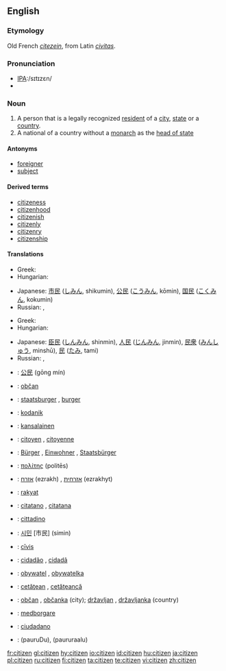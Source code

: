 ==English==

===Etymology===
Old French ''[[citezein]]'', from Latin ''[[civitas]]''.

===Pronunciation===
* [[w:International Phonetic Alphabet|IPA]]:/sɪtɪzɛn/
* {{audio|en-us-citizen.ogg|Audio (US)}}

===Noun===
{{en-noun}}

# A person that is a legally recognized [[resident]] of a [[city]], [[state]] or a [[country]].
# A national of a country without a [[monarch]] as the [[head of state]]

====Antonyms====
* [[foreigner]]
* [[subject]]

====Derived terms====
* [[citizeness]]
* [[citizenhood]]
* [[citizenish]]
* [[citizenly]]
* [[citizenry]]
* [[citizenship]]

====Translations====
{{trans-top|legal resident}}
*Greek: {{t|el|πολίτης|m|tr=polítis|sc=Grek}}
*Hungarian: {{t|hu|állampolgár}}
{{trans-mid}}
*Japanese: [[市民]] ([[しみん]], shikumin), [[公民]] ([[こうみん]], kōmin), [[国民]] ([[こくみん]], kokumin)
*Russian: {{t|ru|гражданин|m|tr=graždanín}}, {{t|ru|гражданка|f|tr=graždánka}}
{{trans-bottom}}

{{trans-top|a national of a country without a monarch}}
*Greek: {{t|el|πολίτης|m|tr=polítis|sc=Grek}}
*Hungarian: {{t|hu|polgár}}
{{trans-mid}}
*Japanese: [[臣民]] ([[しんみん]], shinmin), [[人民]] ([[じんみん]], jinmin), [[民衆]] ([[みんしゅう]], minshū), [[民]] ([[たみ]], tami)
*Russian: {{t|ru|гражданин|m|tr=graždanín}}, {{t|ru|гражданка|f|tr=graždánka}}
{{trans-bottom}}

{{checktrans-top}}
*{{ttbc|Chinese}}: [[公民]] (gōng mín)
*{{ttbc|Czech}}: [[občan]] {{m}}
*{{ttbc|Dutch}}: [[staatsburger]] {{m}}, [[burger]] {{m}}
*{{ttbc|Estonian}}: [[kodanik]]
*{{ttbc|Finnish}}: [[kansalainen]]
*{{ttbc|French}}: [[citoyen]] {{m}}, [[citoyenne]] {{f}}
*{{ttbc|German}}: [[Bürger]] {{m}}, [[Einwohner]] {{m}}, [[Staatsbürger]] {{m}}
*{{ttbc|Ancient Greek}}: [[πολίτης]] (politēs) {{m}}
*{{ttbc|Hebrew}}: [[אזרח]] (ezrakh) {{m}}, [[אזרחית]] (ezrakhyt) {{f}}
*{{ttbc|Indonesian}}: [[rakyat]]
*{{ttbc|Interlingua}}: [[citatano]] {{m}}, [[citatana]] {{f}}
*{{ttbc|Italian}}: [[cittadino]] {{m}}
{{checktrans-mid}}
*{{ttbc|Korean}}: [[시민]] [市民] (simin)
*{{ttbc|Latin}}: [[civis|cīvis]] {{m|f}}
*{{ttbc|Portuguese}}: [[cidadão]] {{m}}, [[cidadã]] {{f}}
*{{ttbc|Polish}}: [[obywatel]] {{m}}, [[obywatelka]] {{f}}
*{{ttbc|Romanian}}: [[cetăţean]] {{m}}, [[cetăţeancă]] {{f}}
*{{ttbc|Slovene}}: [[občan]] {{m}}, [[občanka]] {{f}} (city); [[državljan]] {{m}}, [[državljanka]] {{f}} (country)
*{{ttbc|Swedish}}: [[medborgare]]
*{{ttbc|Spanish}}: [[ciudadano]] {{m}}
*{{ttbc|Telugu}}: {{t|te|పౌరుడు}}(pauruDu){{m}},{{t|te|పౌరురాలు}} (paururaalu) {{f}}
{{checktrans-bottom}}


[[fr:citizen]]
[[gl:citizen]]
[[hy:citizen]]
[[io:citizen]]
[[id:citizen]]
[[hu:citizen]]
[[ja:citizen]]
[[pl:citizen]]
[[ru:citizen]]
[[fi:citizen]]
[[ta:citizen]]
[[te:citizen]]
[[vi:citizen]]
[[zh:citizen]]